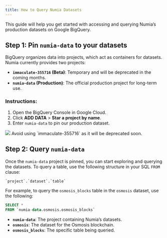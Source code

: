 ```yaml
---
title: How to Query Numia Datasets
---
```


This guide will help you get started with accessing and querying Numia’s production datasets on Google BigQuery.

## Step 1: Pin `numia-data` to your datasets

BigQuery organizes data into projects, which act as containers for datasets. Numia currently provides two projects:

- **`immaculate-355716` (Beta)**: Temporary and will be deprecated in the coming months.  
- **`numia-data` (Production)**: The official production project for long-term use.

### Instructions:
1. Open the BigQuery Console in Google Cloud.
2. Click **ADD DATA** > **Star a project by name**.
3. Enter `numia-data` to pin our production dataset. 

<Image src="/media/sql/querying-data.gif"/>

<Callout type="info" title="Note">
Avoid using `immaculate-355716` as it will be deprecated soon.
</Callout>

## Step 2: Query `numia-data`

Once the `numia-data` project is pinned, you can start exploring and querying the datasets. To query a table, use the following structure in your SQL `FROM` clause:

```sql
`project`.`dataset`.`table`
```

For example, to query the `osmosis_blocks` table in the `osmosis` dataset, use the following:

```sql
SELECT * 
FROM `numia-data.osmosis.osmosis_blocks`
```

- **`numia-data`**: The project containing Numia’s datasets.
- **`osmosis`**: The dataset for the Osmosis blockchain.
- **`osmosis_blocks`**: The specific table being queried.

<Card 
    title="Query Optimization"
    icon="money"
    description="Explore the Optimize Queries page for query optimization tips and data examples."
    link="/sql/querying-data/optimize-queries"
    iconType='regular'
/>